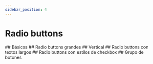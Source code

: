 ```yaml
---
sidebar_position: 4
---
```



# Radio buttons

<div className="space-y-8 use-h2-only-for-anchors">
	## Básicos
	<Basic />
	## Radio buttons grandes
	<Large />
	## Vertical
	<Vertical />
	## Radio buttons con textos largos
	<LongText />
	## Radio buttons con estilos de checkbox
	<CheckboxStyle />
	## Grupo de botones
	<ButtonGroup />
</div>